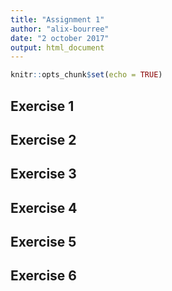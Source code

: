 ```yaml
---
title: "Assignment 1"
author: "alix-bourree"
date: "2 october 2017"
output: html_document
---
```


```r
knitr::opts_chunk$set(echo = TRUE)
```

## Exercise 1
## Exercise 2
## Exercise 3
## Exercise 4
## Exercise 5
## Exercise 6

